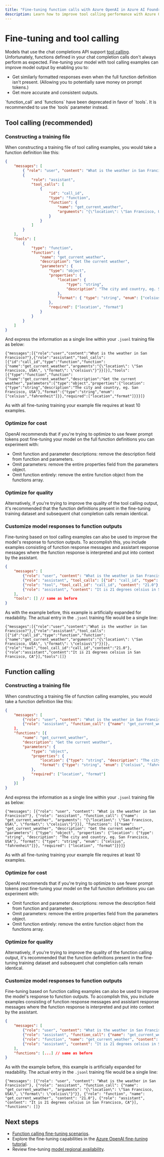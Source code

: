 ```yaml
---
title: "Fine-tuning function calls with Azure OpenAI in Azure AI Foundry Models"
description: Learn how to improve tool calling performance with Azure OpenAI fine-tuning
---
```



# Fine-tuning and tool calling

Models that use the chat completions API support [tool calling](../how-to/function-calling). Unfortunately, functions defined in your chat completion calls don't always perform as expected. Fine-tuning your model with tool calling examples can improve model output by enabling you to:

* Get similarly formatted responses even when the full function definition isn't present. (Allowing you to potentially save money on prompt tokens.)
* Get more accurate and consistent outputs.

<Note>
`function_call` and `functions` have been deprecated in favor of `tools`. 
It is recommended to use the `tools` parameter instead.
</Note>

## Tool calling (recommended)
### Constructing a training file

When constructing a training file of tool calling examples, you would take a function definition like this:

```json
{
    "messages": [
        { "role": "user", "content": "What is the weather in San Francisco?" },
        {
            "role": "assistant",
            "tool_calls": [
                {
                    "id": "call_id",
                    "type": "function",
                    "function": {
                        "name": "get_current_weather",
                        "arguments": "{\"location\": \"San Francisco, USA\", \"format\": \"celsius\"}"
                    }
                }
            ]
        }
    ],
    "tools": [
        {
            "type": "function",
            "function": {
                "name": "get_current_weather",
                "description": "Get the current weather",
                "parameters": {
                    "type": "object",
                    "properties": {
                        "location": {
                            "type": "string",
                            "description": "The city and country, eg. San Francisco, USA"
                        },
                        "format": { "type": "string", "enum": ["celsius", "fahrenheit"] }
                    },
                    "required": ["location", "format"]
                }
            }
        }
    ]
}
```

And express the information as a single line within your `.jsonl` training file as below:

```jsonl
{"messages":[{"role":"user","content":"What is the weather in San Francisco?"},{"role":"assistant","tool_calls":[{"id":"call_id","type":"function","function":{"name":"get_current_weather","arguments":"{\"location\": \"San Francisco, USA\", \"format\": \"celsius\"}"}}]}],"tools":[{"type":"function","function":{"name":"get_current_weather","description":"Get the current weather","parameters":{"type":"object","properties":{"location":{"type":"string","description":"The city and country, eg. San Francisco, USA"},"format":{"type":"string","enum":["celsius","fahrenheit"]}},"required":["location","format"]}}}]}
```

As with all fine-tuning training your example file requires at least 10 examples.

### Optimize for cost

OpenAI recommends that if you're trying to optimize to use fewer prompt tokens post fine-tuning your model on the full function definitions you can experiment with:

* Omit function and parameter descriptions: remove the description field from function and parameters.
* Omit parameters: remove the entire properties field from the parameters object.
* Omit function entirely: remove the entire function object from the functions array.

### Optimize for quality

Alternatively, if you're trying to improve the quality of the tool calling output, it's recommended that the function definitions present in the fine-tuning training dataset and subsequent chat completion calls remain identical.

### Customize model responses to function outputs

Fine-tuning based on tool calling examples can also be used to improve the model's response to function outputs. To accomplish this, you include examples consisting of function response messages and assistant response messages where the function response is interpreted and put into context by the assistant.

```json
{
    "messages": [
        {"role": "user", "content": "What is the weather in San Francisco?"},
        {"role": "assistant", "tool_calls": [{"id": "call_id", "type": "function", "function": {"name": "get_current_weather", "arguments": "{\"location\": \"San Francisco, USA\", \"format\": \"celsius\"}"}}]}
        {"role": "tool", "tool_call_id": "call_id", "content": "21.0"},
        {"role": "assistant", "content": "It is 21 degrees celsius in San Francisco, CA"}
    ],
    "tools": [] // same as before
}
```

As with the example before, this example is artificially expanded for readability. The actual entry in the `.jsonl` training file would be a single line:

```jsonl
{"messages":[{"role":"user","content":"What is the weather in San Francisco?"},{"role":"assistant","tool_calls":[{"id":"call_id","type":"function","function":{"name":"get_current_weather","arguments":"{\"location\": \"San Francisco, USA\", \"format\": \"celsius\"}"}}]},{"role":"tool","tool_call_id":"call_id","content":"21.0"},{"role":"assistant","content":"It is 21 degrees celsius in San Francisco, CA"}],"tools":[]}
```

## Function calling
### Constructing a training file

When constructing a training file of function calling examples, you would take a function definition like this:

```json
{
    "messages": [
        {"role": "user", "content": "What is the weather in San Francisco?"},
        {"role": "assistant", "function_call": {"name": "get_current_weather", "arguments": "{\"location\": \"San Francisco, USA\", \"format\": \"celsius\"}"}
    ],
    "functions": [{
        "name": "get_current_weather",
        "description": "Get the current weather",
        "parameters": {
            "type": "object",
            "properties": {
                "location": {"type": "string", "description": "The city and country, eg. San Francisco, USA"},
                "format": {"type": "string", "enum": ["celsius", "fahrenheit"]}
            },
            "required": ["location", "format"]
        }
    }]
}
```

And express the information as a single line within your `.jsonl` training file as below:

```jsonl
{"messages": [{"role": "user", "content": "What is the weather in San Francisco?"}, {"role": "assistant", "function_call": {"name": "get_current_weather", "arguments": "{\"location\": \"San Francisco, USA\", \"format\": \"celsius\"}"}}], "functions": [{"name": "get_current_weather", "description": "Get the current weather", "parameters": {"type": "object", "properties": {"location": {"type": "string", "description": "The city and country, eg. San Francisco, USA"}, "format": {"type": "string", "enum": ["celsius", "fahrenheit"]}}, "required": ["location", "format"]}}]}
```

As with all fine-tuning training your example file requires at least 10 examples.

### Optimize for cost

OpenAI recommends that if you're trying to optimize to use fewer prompt tokens post fine-tuning your model on the full function definitions you can experiment with:

* Omit function and parameter descriptions: remove the description field from function and parameters.
* Omit parameters: remove the entire properties field from the parameters object.
* Omit function entirely: remove the entire function object from the functions array.

### Optimize for quality

Alternatively, if you're trying to improve the quality of the function calling output, it's recommended that the function definitions present in the fine-tuning training dataset and subsequent chat completion calls remain identical.

### Customize model responses to function outputs

Fine-tuning based on function calling examples can also be used to improve the model's response to function outputs. To accomplish this, you include examples consisting of function response messages and assistant response messages where the function response is interpreted and put into context by the assistant.

```json
{
    "messages": [
        {"role": "user", "content": "What is the weather in San Francisco?"},
        {"role": "assistant", "function_call": {"name": "get_current_weather", "arguments": "{\"location\": \"San Francisco, USA\", \"format\": \"celcius\"}"}}
        {"role": "function", "name": "get_current_weather", "content": "21.0"},
        {"role": "assistant", "content": "It is 21 degrees celsius in San Francisco, CA"}
    ],
    "functions": [...] // same as before
}
```

As with the example before, this example is artificially expanded for readability. The actual entry in the `.jsonl` training file would be a single line:

```jsonl
{"messages": [{"role": "user", "content": "What is the weather in San Francisco?"}, {"role": "assistant", "function_call": {"name": "get_current_weather", "arguments": "{\"location\": \"San Francisco, USA\", \"format\": \"celcius\"}"}}, {"role": "function", "name": "get_current_weather", "content": "21.0"}, {"role": "assistant", "content": "It is 21 degrees celsius in San Francisco, CA"}], "functions": []}
```


## Next steps

* [Function calling fine-tuning scenarios](https://techcommunity.microsoft.com/t5/ai-azure-ai-services-blog/fine-tuning-with-function-calling-on-azure-openai-service/ba-p/4065968).
* Explore the fine-tuning capabilities in the [Azure OpenAI fine-tuning tutorial](../tutorials/fine-tune).
* Review fine-tuning [model regional availability](../concepts/models.md#fine-tuning-models).
